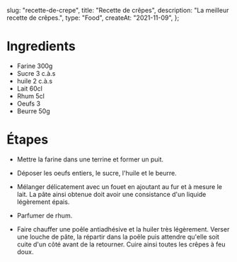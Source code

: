 
  slug: "recette-de-crepe",
  title: "Recette de crêpes",
  description: "La meilleur recette de crêpes.",
  type: "Food",
  createAt: "2021-11-09",
};

# Ingredients

- Farine 300g
- Sucre 3 c.à.s
- huile 2 c.à.s
- Lait 60cl
- Rhum 5cl
- Oeufs 3
- Beurre 50g

# Étapes

- Mettre la farine dans une terrine et former un puit.

- Déposer les oeufs entiers, le sucre, l'huile et le beurre.

- Mélanger délicatement avec un fouet en ajoutant au fur et à mesure le lait. La pâte ainsi obtenue doit avoir une consistance d'un liquide légèrement épais.

- Parfumer de rhum.

- Faire chauffer une poêle antiadhésive et la huiler très légèrement. Verser une louche de pâte, la répartir dans la poêle puis attendre qu'elle soit cuite d'un côté avant de la retourner. Cuire ainsi toutes les crêpes à feu doux.

